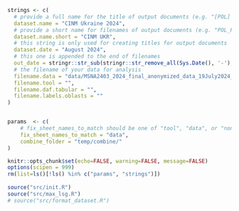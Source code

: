 ```r
strings <- c(
  # provide a full name for the title of output documents (e.g. "[POL] Post-Distribution Monitoring")
  dataset.name = "CINM Ukraine 2024",
  # provide a short name for filenames of output documents (e.g. "POL_PDM")
  dataset.name.short = "CINM UKR",
  # this string is only used for creating titles for output documents
  dataset.date = "August 2024",
  # this one is appended to the end of filenames
  out_date = stringr::str_sub(stringr::str_remove_all(Sys.Date(), '-'), 3),
  # the filename of your data for analysis
  filename.data = "data/MSNA2403_2024_final_anonymized_data_19July2024_weighted.xlsx",
  filename.tool = "",  
  filename.daf.tabular = "", 
  filename.labels.oblasts = ""
)


params  <- c(
    # fix_sheet_names_to_match should be one of "tool", "data", or "none"
    fix_sheet_names_to_match = "data",
    combine_folder = "temp/combine/"
)

knitr::opts_chunk$set(echo=FALSE, warning=FALSE, message=FALSE)
options(scipen = 999)
rm(list=ls()[!ls() %in% c("params", "strings")])
  
source("src/init.R")
source("src/max_lsg.R")
# source("src/format_dataset.R")
```